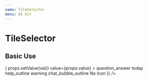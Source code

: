 ```yaml
---
name: TileSelector
menu: UI Kit
---
```




# TileSelector

## Basic Use

<Playground>
  <Container
    state={{ value: null }}
    render={props => (
      <TileSelector
        id="icon"
        name="icon"
        onChange={val => props.setValue(val)}
        value={props.value}
      >
        <TileOption value="question_answer">
          <Icon size="md">question_answer</Icon>
        </TileOption>
        <TileOption value="today">
          <Icon size="md">today</Icon>
        </TileOption>
        <TileOption value="help_outline">
          <Icon size="md">help_outline</Icon>
        </TileOption>
        <TileOption value="warning">
          <Icon size="md">warning</Icon>
        </TileOption>
        <TileOption value="chat_bubble_outline">
          <Icon size="md">chat_bubble_outline</Icon>
        </TileOption>
        <TileOption value="">No Icon</TileOption>
      </TileSelector>
    )}
  />
</Playground>
